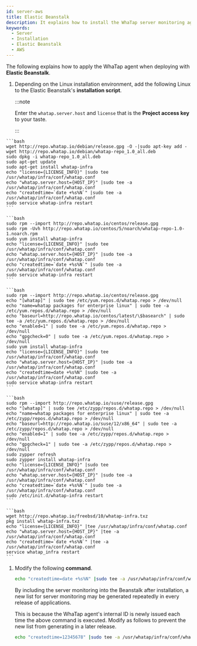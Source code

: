 ```yaml
---
id: server-aws
title: Elastic Beanstalk
description: It explains how to install the WhaTap server monitoring agent in the elastic beanstalk environment.
keywords:
  - Server
  - Installation
  - Elastic Beanstalk
  - AWS
---
```



The following explains how to apply the WhaTap agent when deploying with **Elastic Beanstalk**.

1. Depending on the Linux installation environment, add the following Linux to the Elastic Beanstalk's **installation script**.

   :::note

   Enter the `whatap.server.host` and `license` that is the **Project access key** to your taste.

   :::

<Tabs>
<TabItem value="du" label="Debian / Ubuntu" default>

````
```bash
wget http://repo.whatap.io/debian/release.gpg -O -|sudo apt-key add -
wget http://repo.whatap.io/debian/whatap-repo_1.0_all.deb
sudo dpkg -i whatap-repo_1.0_all.deb
sudo apt-get update
sudo apt-get install whatap-infra
echo "license={LICENSE_INFO}" |sudo tee /usr/whatap/infra/conf/whatap.conf
echo "whatap.server.host={HOST_IP}" |sudo tee -a /usr/whatap/infra/conf/whatap.conf
echo "createdtime=`date +%s%N`" |sudo tee -a /usr/whatap/infra/conf/whatap.conf
sudo service whatap-infra restart
```
````

</TabItem>
<TabItem value="co" label="CentOS">

````
```bash
sudo rpm --import http://repo.whatap.io/centos/release.gpg
sudo rpm -Uvh http://repo.whatap.io/centos/5/noarch/whatap-repo-1.0-1.noarch.rpm
sudo yum install whatap-infra
echo "license={LICENSE_INFO}" |sudo tee /usr/whatap/infra/conf/whatap.conf
echo "whatap.server.host={HOST_IP}" |sudo tee -a /usr/whatap/infra/conf/whatap.conf
echo "createdtime=`date +%s%N`" |sudo tee -a /usr/whatap/infra/conf/whatap.conf
sudo service whatap-infra restart
```
````

</TabItem>
<TabItem value="al" label="Amazon Linux">

````
```bash
sudo rpm --import http://repo.whatap.io/centos/release.gpg
echo "[whatap]" | sudo tee /etc/yum.repos.d/whatap.repo > /dev/null
echo "name=whatap packages for enterprise linux" | sudo tee -a /etc/yum.repos.d/whatap.repo > /dev/null
echo "baseurl=http://repo.whatap.io/centos/latest/\$basearch" | sudo tee -a /etc/yum.repos.d/whatap.repo > /dev/null
echo "enabled=1" | sudo tee -a /etc/yum.repos.d/whatap.repo > /dev/null
echo "gpgcheck=0" | sudo tee -a /etc/yum.repos.d/whatap.repo > /dev/null
sudo yum install whatap-infra
echo "license={LICENSE_INFO}" |sudo tee /usr/whatap/infra/conf/whatap.conf
echo "whatap.server.host={HOST_IP}" |sudo tee -a /usr/whatap/infra/conf/whatap.conf
echo "createdtime=date +%s%N" |sudo tee -a /usr/whatap/infra/conf/whatap.conf
sudo service whatap-infra restart
```
````

</TabItem>
</Tabs>

<Tabs>
<TabItem value="suse" label="SUSE">

````
```bash 
sudo rpm --import http://repo.whatap.io/suse/release.gpg
echo "[whatap]" | sudo tee /etc/zypp/repos.d/whatap.repo > /dev/null
echo "name=whatap packages for enterprise linux" | sudo tee -a /etc/zypp/repos.d/whatap.repo > /dev/null
echo "baseurl=http://repo.whatap.io/suse/12/x86_64" | sudo tee -a /etc/zypp/repos.d/whatap.repo > /dev/null
echo "enabled=1" | sudo tee -a /etc/zypp/repos.d/whatap.repo > /dev/null
echo "gpgcheck=1" | sudo tee -a /etc/zypp/repos.d/whatap.repo > /dev/null
sudo zypper refresh
sudo zypper install whatap-infra
echo "license={LICENSE_INFO}" |sudo tee /usr/whatap/infra/conf/whatap.conf
echo "whatap.server.host={HOST_IP}" |sudo tee -a /usr/whatap/infra/conf/whatap.conf
echo "createdtime=`date +%s%N`" |sudo tee -a /usr/whatap/infra/conf/whatap.conf
sudo /etc/init.d/whatap-infra restart
```
````

</TabItem>
<TabItem value="fb" label="FreeBSD">

````
```bash 
wget http://repo.whatap.io/freebsd/10/whatap-infra.txz
pkg install whatap-infra.txz
echo "license={LICENSE_INFO}" |tee /usr/whatap/infra/conf/whatap.conf
echo "whatap.server.host={HOST_IP}" |tee -a /usr/whatap/infra/conf/whatap.conf
echo "createdtime=`date +%s%N`" |tee -a /usr/whatap/infra/conf/whatap.conf
service whatap_infra restart
```
````

</TabItem>
</Tabs>

1. Modify the following **command**.

   ```bash
   echo "createdtime=date +%s%N" |sudo tee -a /usr/whatap/infra/conf/whatap.conf
   ```

   By including the server monitoring into the Beanstalk after installation, a new list for server monitoring may be generated repeatedly in every release of applications. 

   This is because the WhaTap agent's internal ID is newly issued each time the above command is executed. Modify as follows to prevent the new list from generating in a later release.

   ```bash
   echo "createdtime=12345678" |sudo tee -a /usr/whatap/infra/conf/whatap.conf
   ```
